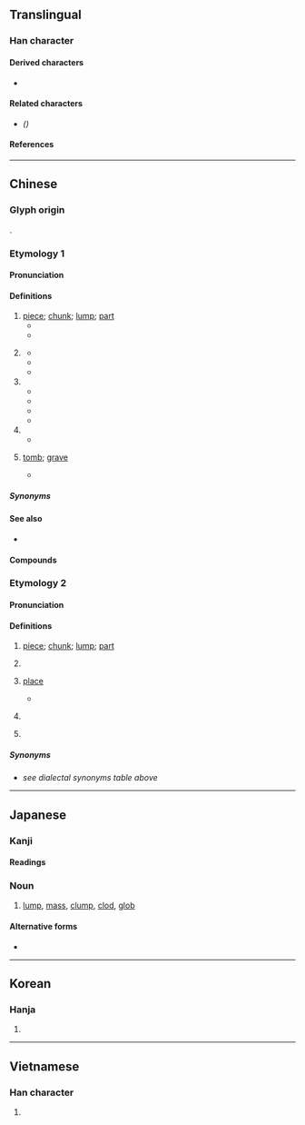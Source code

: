 {{also|凷|块}}
{{character info/new}}
==Translingual==

===Han character===
{{Han char|rn=32|rad=土|as=10|sn=13|four=46113|canj=GHUI|ids=⿰土鬼}}

====Derived characters====
* {{l|mul|[[𤐡]], [[𤮟]], [[𭻻]]}}

====Related characters====
* {{l|mul|[[块]]}} ''({{w|Simplified Chinese}})''

====References====
{{Han ref|kx=0235.010|dkj=05319|dj=0472.280|hdz=10464.170|uh=584A}}

----

==Chinese==
{{zh-forms|s=块|alt=凷}}

===Glyph origin===
{{Han etym}}
{{Han compound|土|鬼|ls=psc|c1=s|c2=p|t1=earth; dust}}.

===Etymology 1===

====Pronunciation====
{{zh-pron
|m=kuài,er=y
|m-s=kuai3
|c=faai3
|c-t=
|g=
|h=pfs=khoai
|j=
|mb=ko̿
|md=kuái
|mn=khoài
|mn-t=
|w=2khue
|x=
|ma=y
|dial=1
|mc=y
|oc=y
|cat=n,cl
}}

====Definitions====
{{zh-hanzi}}

# [[piece]]; [[chunk]]; [[lump]]; [[part]]
#* {{zh-x|把 肉 切成 小 塊。|Cut the meat into bite-sized '''pieces'''.}}
#* {{zh-x|它 被 割 成 了 三 塊。|It was cut into three '''parts'''.}}
# {{lb|zh|colloquial}} {{zh-classifier|money|t=[[yuan]]; [[dollar]]; [[buck]]}}
#* {{zh-x|你 給 三 塊，就 可以 了。|If you give 3 '''yuan''', it'll be enough.}}
#* {{zh-x|一 塊 錢|a [[yuan]]; a [[dollar]]}}
#* {{zh-x|九 塊 一 毛|9.10 [[yuan]]}}
# {{zh-classifier|piece of something (food, cloth, stone)|t=piece; chunk; slab}}
#* {{zh-x|一 塊 蛋糕|a slice of cake}}
#* {{zh-x|一 塊 木頭|a piece of wood}}
#* {{zh-x|呢{nei1} 塊 木|this piece of wood|C}}
#* {{zh-x|呢{nei1} 塊 肉|this slab of meat|C}}
# {{zh-classifier|areas of land|t=plot; tract; area}}
#* {{zh-x|呢{nei1} 塊 地|this plot of land|C}}
# {{lb|zh|Sichuan|obsolete}} [[tomb]]; [[grave]]
#* {{zh-x|獨 ^滄州 守禦 指揮使 ^姜 ^知-古 卓 旗 占 得 西南 肖 波 塊||CL|ref={{lang|zh|何光遠}}, {{l|zh|《[[s:zh:鑑誡錄|鑑誡錄]]·[[s:zh:鑑誡錄/卷二#鬼傳書|鬼傳書]]》}}}}

=====Synonyms=====
{{zh-dial|元}}

====See also====
* {{q|Cantonese}} {{zh-l|嚿}}

====Compounds====
{{zh-der|一塊|一塊兒|一塊肉|一窩一塊|三窩兩塊|冰塊|卵塊|叢塊根|四方塊兒|土塊|塊根|塊然|塊然獨處|塊磊|塊莖|塊頭|壘塊|大卸八塊|大塊|大塊兒|大塊文章|大塊頭|大煠八塊|大解八塊|大陸板塊|寢苫枕塊|成團打塊|方塊|方塊字|方塊舞|板塊|板塊構造|板塊運動|枕塊|株塊|模塊|消波塊|炒麵塊子|腫塊|瓦塊|痞塊|石塊|砌塊建築|磊塊|累塊積蘇|苫塊|葉塊繁殖|藉草枕塊|血塊|這塊兒|酒澆壘塊|韓盧逐塊|風疹塊|魔術方塊}}

===Etymology 2===

====Pronunciation====
{{zh-pron
|md=dó̤i
|mn=xm,zz,tp,kh,tn,yl,mg,hc,tc:tè/qz,lk,sx,km,hc:tèr
|dial=2
|cat=n,cls
}}

====Definitions====
{{zh-hanzi}}

# {{lb|zh|Min}} [[piece]]; [[chunk]]; [[lump]]; [[part]]
# {{lb|zh|Min}} {{zh-classifier|piece of something (food, cloth, stone)|t=piece; chunk; slab}}
# {{lb|zh|Min Dong}} [[place]]
#* {{zh-x|底塊|where|MD|tr=diē-dó̤i}}
# {{lb|zh|Min Dong|colloquial}} {{zh-classifier|money|t=[[yuan]]; [[dollar]]; [[buck]]}}
# {{lb|zh|Min Dong}} {{zh-classifier|places}}

=====Synonyms=====
* {{sense|yuan}} ''see dialectal synonyms table above''

{{zh-cat|Beginning}}

----

==Japanese==

===Kanji===
{{ja-kanji|grade=c|rs=土10}}

====Readings====
{{ja-readings
|goon=け
|kanon=かい
|kun=かたまり-, つちくれ-
}}

===Noun===
{{ja-noun|かたまり}}

# [[lump]], [[mass]], [[clump]], [[clod]], [[glob]]

====Alternative forms====
* {{l|ja|固まり}}

----

==Korean==

===Hanja===
{{ko-hanja|hangeul=괴|mr=koe}}

# {{defn|lang=ko|sort=土10}}

----

==Vietnamese==

===Han character===
{{vi-hantu|[[khối]], [[cỏi]], [[khỏi]], [[hòn]], [[khói]]|rs=土10}}

# {{defn|lang=vi}}